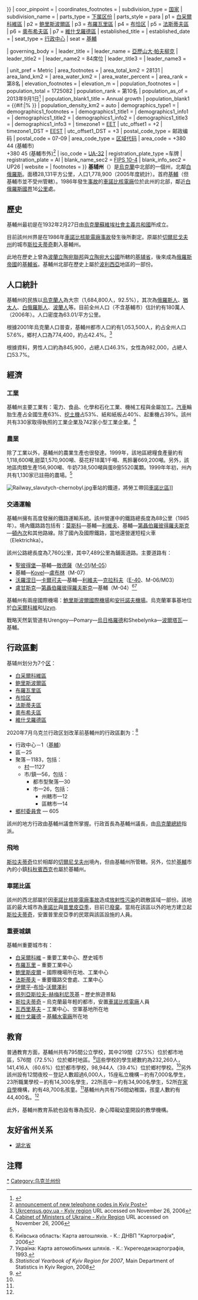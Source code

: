 {{noteTA
|G1=地名
|1=zh:布恰; zh-tw:布查;
}}
{{Infobox settlement
| name                    = 基辅州
| native_name             = Київська область
| native_name_lang        = uk
| nickname                = {{lang|uk|Київщина}} ({{lang|uk-Latn|Kyivshchyna}})
| settlement_type         = [[州_(烏克蘭)|州]]
| image_skyline           = 
| image_alt               = 
| image_caption           = 
| image_flag              = Flag of Kyiv Oblast.svg
| flag_size               = 115px
| image_shield            = Herb Kyivskoi oblasti 1.svg
| shield_size             = 65px
| image_map               = Kiev (oblast) in Ukraine (claims hatched).svg
| mapsize                 = 
| map_alt                 = 
| map_caption             = 
| coordinates             = {{#if:|{{#invoke:Coordinates|coordinsert|{{{coordinates}}}|region:UA|type:adm1st}}}}
| coor_pinpoint           = 
| coordinates_footnotes   = 
| subdivision_type        = [[世界政區索引|国家]]
| subdivision_name        = {{flag|Ukraine}}
| parts_type              = [[区_(乌克兰)|下属区份]]
| parts_style             = para
| p1                      = [[白采爾科維區|白采爾科維區]]
| p2                      = [[鲍里斯波爾區|鲍里斯波爾區]]
| p3                      = [[布羅瓦里區|布羅瓦里區]]
| p4                      = [[布恰区|布恰区]]
| p5                      = [[法斯蒂夫區|法斯蒂夫區]]
| p6                      = [[奧布希夫區|奧布希夫區]]
| p7                      = [[維什戈羅德區|維什戈羅德區]]
| established_title       = 
| established_date        = 
| seat_type               = [[行政中心|行政中心]]
| seat                    = [[基輔|基輔]]

| governing_body        = {{link-uk|基辅州国家管理局|Київська обласна державна адміністрація}}
| leader_title          = {{link-en|基輔州州長|Governor of Kyiv Oblast|州長}}
| leader_name           = [[亞歷山大·帕夫柳克|亞歷山大·帕夫柳克]]
| leader_title2         = {{link-en|基辅州拉达|Kyiv Oblast Council|州議會}}
| leader_name2          = 84席位
| leader_title3         = {{link-en|基辅州拉达|Vinnytsia Oblast Council|議會議長}}
| leader_name3          = {{link-uk|娜塔莉娅·贡科|Гунько Наталія Іванівна}}

| unit_pref               = Metric<!-- or US or UK -->
| area_footnotes          = 
| area_total_km2          = 28131
| area_land_km2           = 
| area_water_km2          = 
| area_water_percent      = 
| area_rank               = 第8名
| elevation_footnotes     = 
| elevation_m             = 
| population_footnotes    = 
| population_total        = {{increase}}1725082
| population_rank         = 第10名
| population_as_of        = 2013年9月1日<ref name="census09">{{cite web|url=http://www.ukrstat.gov.ua/|title=State Statistics Committee of Ukraine|accessdate=2013-09-01|archive-date=2013-01-23|archive-url=https://web.archive.org/web/20130123112523/http://www.ukrstat.gov.ua/|dead-url=no}}</ref>
| population_blank1_title = Annual growth
| population_blank1       = {{#if:|{{{Population_Growth}}}% }}
| population_density_km2  = auto
| demographics_type1              = 
| demographics1_footnotes         = <!-- for references: use <ref> tags -->
| demographics1_title1            = 
| demographics1_info1             = 
| demographics1_title2            = 
| demographics1_info2             = 
| demographics1_title3            = 
| demographics1_info3             = 
| timezone1               = [[欧洲东部时间|EET]]
| utc_offset1             = +2
| timezone1_DST           = [[欧洲东部夏令时间|EEST]]
| utc_offset1_DST         = +3
| postal_code_type        = 邮政编码
| postal_code             = 07-09
| area_code_type          = [[电话号码分类计划|区域代码]]
| area_code               = +380 44 (基輔市)<br />+380 45 (基輔市外)<ref>[http://www.kyivpost.com/news/city/detail/48318/ {{Wayback|url=http://www.kyivpost.com/news/city/detail/48318/ |date=20100104113828 }} announcement of new telephone codes in [[Kyiv_Post|Kyiv Post]]]</ref>
| iso_code                = [[ISO_3166-2:UA|UA-32]]
| registration_plate_type =车牌
| registration_plate      = AI
| blank_name_sec2         = [[FIPS_10-4|FIPS 10-4]]
| blank_info_sec2         = UP26
| website                 = {{URL|kyiv-obl.gov.ua}}
| footnotes               = 
}}
'''基辅州'''（{{lang-uk|Київська область|Kyivs'ka oblast'}}）是[[烏克蘭|烏克蘭]]中北部的一個州，北鄰[[白俄羅斯|白俄羅斯]]。面積28,131平方公里，人口1,778,900（2005年度統計）。首府[[基輔|基輔]]（但基輔市並不受州管轄）。1986年發生[[切尔诺贝利核事故|事故]]的[[切尔诺贝利核事故|車諾比核電廠]]位於此州的北部，鄰近[[白俄羅斯|白俄羅斯]][[白俄羅斯－烏克蘭邊境|國界]]16[[公里|公里]]處。

== 歷史 ==
基輔州最初是在1932年2月27日由[[烏克蘭蘇維埃社會主義共和國|烏克蘭蘇維埃社會主義共和國]]所成立。

目前該州州界是在1986年[[車諾比核能電廠事故|車諾比核能電廠事故]]發生後所劃定。原屬於[[切爾尼戈夫州|切爾尼戈夫州]]的城市[[斯拉夫蒂奇|斯拉夫蒂奇]]劃入基輔州。

此地在歷史上曾為[[波蘭立陶宛|波蘭立陶宛聯邦]]與[[立陶宛大公國|立陶宛大公國]]所轄的[[基辅省_(波兰)|基辅省]]，後來成為[[俄羅斯帝國|俄羅斯帝國]]的[[基輔省|基輔省]]。基輔州北部在歷史上屬於[[波利西亞|波利西亞]]地區的一部份。

== 人口統計 ==
基輔州的民族以[[烏克蘭人|烏克蘭人]]為大宗（1,684,800人，92.5%），其次為[[俄羅斯人|俄羅斯人]]、[[猶太人|猶太人]]、[[白俄羅斯人|白俄羅斯人]]、[[波蘭人|波蘭人]]等。目前全州人口（不含基輔市）估計約有180萬人（2006年）。人口密度為63.01/平方公里。

根據2001年烏克蘭人口普查，基輔州都市人口約有1,053,500人，約占全州人口57.6%，鄉村人口為774,400，約占42.4%。<ref>[http://www.ukrcensus.gov.ua/eng/regions/reg_Kyiv/ Ukrcensus.gov.ua - Kyiv region] {{webarchive|url=https://web.archive.org/web/20060218190749/http://www.ukrcensus.gov.ua/eng/regions/reg_Kyiv/ |date=2006-02-18 }} URL accessed on November 26, 2006</ref> 

根據資料，男性人口約為845,900，占總人口46.3%，女性為982,000，占總人口53.7%。

== 經濟 ==
=== 工業 ===
基輔州主要工業有：電力、食品、化學和石化工業、機械工程與金屬加工。[[汽車|汽車]]輪胎生產占全國生產63%、[[挖土機|挖土機]]占53%、紙和紙板占40%、起重機占39%。該州共有330家取得執照的工業企業及742家小型工業企業。<ref name="CMU">[http://www.kmu.gov.ua/control/en/publish/article?art_id=301241&cat_id=32596 Cabinet of Ministers of Ukraine - Kyiv Region] {{Wayback|url=http://www.kmu.gov.ua/control/en/publish/article?art_id=301241&cat_id=32596 |date=20090324075312 }} URL accessed on November 26, 2006</ref> 

=== 農業 ===
除了工業以外，基輔州的農業生產也很發達。1999年，該地區總糧食產量約有1,118,600噸,甜菜1,570,900噸、葵花籽18萬1千噸、馬鈴薯669,200噸。另外，該地區肉類生產156,900噸、牛奶738,500噸與蛋8億5520萬顆。1999年年初，州內共有1,130家已註冊的農場。<ref name="CMU"/>

[[File:Railway_slavutych-chernobyl.jpg|thumb]]車站的鐵道，將勞工帶回[[車諾比區|車諾比區]]]]

=== 交通運輸 ===
基輔州擁有高度發展的鐵路運輸系統。該州營運中的鐵路總長度為88公里（1985年）。境內鐵路路包括有：[[莫斯科|莫斯科]]—基輔—[[利維夫|利維夫]]、基輔—[[第聶伯羅彼得羅夫斯克|第聶伯羅彼得羅夫斯克]]—[[頓內次|頓內次]]和其他路線。除了國內及國際鐵路，當地還營運短程火車（Elektrichka）。

該州公路總長度為7,760公里，其中7,489公里為鋪面道路。主要道路有：
* [[聖彼得堡|聖彼得堡]]—基輔—[[敖德薩|敖德薩]]（[[M01高速公路_(烏克蘭)|M-01]]/[[M05高速公路_(烏克蘭)|M-05]]）
* 基輔—[[科韋利|Kovel]]—[[盧布林|盧布林]]（M-07）
* [[沃羅涅日|沃羅涅日]]—[[卡爾可夫|卡爾可夫]]—基輔—[[利維夫|利維夫]]—[[克拉科夫|克拉科夫]]（[[歐洲E40公路|E-40]]、M-06/M03）
* [[盧甘斯克|盧甘斯克]]—[[第聶伯羅彼得羅夫斯克|第聶伯羅彼得羅夫斯克]]—基輔（M-04）<ref>Київська область: Карта автошляхів. - К.: ДНВП "Картографія", 2006</ref><ref>Україна: Карта автомобільних шляхів. - К.: Укрегеодезкартографія, 1993.</ref>

基輔州有兩座國際機場：[[鮑里斯波爾國際機場|鮑里斯波爾國際機場]]和[[安托諾夫機場|安托諾夫機場]]。烏克蘭軍事基地位於[[白采爾科維|白采爾科維]]和[[烏津|Uzyn]].

戰略天然氣管道有Urengoy—Pomary—[[乌日霍罗德|烏日格羅德]]和Shebelynka—[[波爾塔瓦|波爾塔瓦]]—基輔。

== 行政區劃 ==
基辅州划分为7个[[区_(乌克兰)|区]]：
{{div col|colwidth=10em}}
*[[白采爾科維區|白采爾科維區]]
*[[鲍里斯波爾區|鲍里斯波爾區]]
*[[布羅瓦里區|布羅瓦里區]]
*[[布恰区|布恰区]]
*[[法斯蒂夫區|法斯蒂夫區]]
*[[奧布希夫區|奧布希夫區]]
*[[維什戈羅德區|維什戈羅德區]]
{{div col end}}

2020年7月乌克兰行政区划改革前基輔州的行政區劃为：<ref name="KyivRegionStatistics07">''Statistical Yearbook of Kyiv Region for 2007'', Main Department of Statistics in Kyiv Region, 2008</ref>
* 行政中心－1（[[基輔|基輔]]）
* 區－25
* 聚落－1183，包括：
** [[村|村]]—1127
** 市/鎮—56，包括：
*** 都市型聚落—30
*** 市—26，包括：
**** 州轄市—12
**** 區轄市—14
* [[鄉村委員會|鄉村委員會]] — 605

該州的地方行政由基輔州議會所掌握。行政首長為基輔州議長，由[[烏克蘭總統|烏克蘭總統]]指派。

=== 飛地 ===
[[斯拉夫蒂奇|斯拉夫蒂奇]]位於相鄰的[[切爾尼戈夫州|切爾尼戈夫州]]境內，但由基輔州所管轄。另外，位於[[基輔|基輔]]市內的小鎮[[科秋賓西克|科秋賓西克]]也屬於基輔州。

=== 車諾比區 ===
該州的西北部屬於因[[車諾比核能電廠事故|車諾比核能電廠事故]]造成[[放射性污染|放射性污染]]的疏散區域一部份。該地區的最大城市為[[車諾比|車諾比]]與[[普里皮亞季|普里皮亞季]]，目前已[[鬼鎮|廢棄]]。當局在該區以外的地方建立起[[斯拉夫蒂奇|斯拉夫蒂奇]]，安置普里皮亞季的民眾與該區設施的人員。

=== 重要城鎮 ===
基輔州重要城市有：
{{div col|colwidth=25em}}
* [[白采爾科維|白采爾科維]] – 重要工業中心、歷史城市
* [[布羅瓦里|布羅瓦里]] – 重要工業中心
* [[鮑里斯皮爾|鮑里斯皮爾]] – 國際機場所在地、工業中心
* [[法斯蒂夫|法斯蒂夫]] – 重要鐵路交會處、工業中心
* [[伊爾平|伊爾平]]–[[布恰|布恰]]–[[沃爾澤利|沃爾澤利]]
* [[佩列亞斯拉夫-赫梅利尼茨基|佩列亞斯拉夫-赫梅利尼茨基]] – 歷史旅遊景點
* [[斯拉夫蒂奇|斯拉夫蒂奇]] – 烏克蘭最年輕的都市，安置[[車諾比核電廠|車諾比核電廠]]人員
* [[瓦西里基夫|瓦西里基夫]] – 工業中心、空軍基地所在地
* [[維什戈羅德|維什戈羅德]] – [[基輔水庫|基輔水電廠]]所在地
{{div col end}}

== 教育 ==
普通教育方面，基輔州共有795間公立學校，其中219間（27.5%）位於都市地區，576間（72.5%）位於鄉村地區。<ref name="KRSA_education">{{cite web|url=http://www.kyiv-obl.gov.ua/eng/viewpage.php3?t=4&p=94 |title=Secondary and Higher Education |publisher=Kyiv Regional State Administration |accessdate=2006-12-25 |deadurl=yes |archiveurl=https://web.archive.org/web/20061210074522/http://www.kyiv-obl.gov.ua/eng/viewpage.php3?t=4&p=94 |archivedate=2006-12-10 }}</ref>這些學校的學生總數約為232,260人，141,416人（60.6%）位於都市學校，98,944人（39.4%）位於鄉村學校。<ref name="KRSA_education"/>另外該州設有12間夜校－登記人數超過6,000人，15座私立機構－約有7,000名學生，23所職業學校－約有14,300名學生，22所高中－約有34,900名學生，52所[[在家自學|在家自學]]機構，約有48,700名孩童。<ref name="KRSA_education"/>基輔州內共有756間幼稚園，孩童人數約有44,400名。<ref name="KRSA_education"/>

此外，基輔州教育系統也設有專為孤兒、身心障礙幼童開設的教學機構。

== 友好省州关系 ==
*{{PRC}}[[湖北省|湖北省]]

== 注釋 ==
{{Reflist}}

{{基辅州行政区划}}
{{Ukraine}}

{{Authority control}}
[[Category:基辅州|*]]
[[Category:乌克兰州份|Category:乌克兰州份]]
